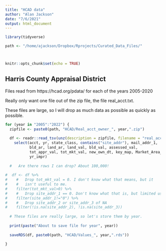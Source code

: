 ```yaml
---
title: "HCAD data"
author: "Alan Jackson"
date: "7/6/2021"
output: html_document
---
```


```r
library(tidyverse)

path <- "/home/ajackson/Dropbox/Rprojects/Curated_Data_Files/"



knitr::opts_chunk$set(echo = TRUE)
```

## Harris County Appraisal District

Files read from https://hcad.org/pdata/ for each of the years 2005-2020

Really only want one file out of the zip file, the file real_acct.txt.

These files are large, so I will drop as much data as possible as 
quickly as possible.


```r

for (year in "2005":"2022") {
  zipfile <- paste0(path, "HCAD/Real_acct_owner_", year,".zip")
  
  df <- readr::read_tsv(unz(description = zipfile, filename = "real_acct.txt"), col_names = TRUE, col_types = strrep("c", 71)) %>% 
    select(acct, yr, state_class, contains("site_addr"), mail_addr_1, 
           bld_ar, land_ar, land_val, bld_val, assessed_val, 
           tot_appr_val, tot_mkt_val, new_own_dt, key_map, Market_Area_1_Dscr,
           yr_impr)
  
  #   Are there rows I can drop? About 100,000!
  
#  df <- df %>% 
#    #   Drop tot_mkt_val = 0. I don't know what that means, but it 
#    #   isn't useful to me.
#    filter(tot_mkt_val>0) %>% 
#    #   Drop site_addr_1 == 0. Don't know what that is, but limited usefulness.
#    filter(site_addr_1!="0") %>% 
#    #   Drop site_addr_2 or site_addr_3 of NA
#    filter(!is.na(site_addr_2), !is.na(site_addr_3))
  
  # These files are really large, so let's store them by year.
  
  print(paste("About to save file for year", year))
  
  saveRDS(df, paste0(path, "HCAD/Values_", year,".rds"))

}


```

